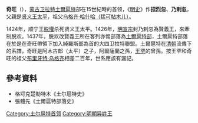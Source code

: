 '''奇旺'''（{{bd||？|1487年|catIdx=Q}}），[[蒙古|蒙古]][[卫拉特|卫拉特]][[土爾扈特|土爾扈特]]部在15世紀時的首领，《[[明史|明史]]》作'''捏烈忽'''、'''乃剌忽'''，父親是[[太平_(贤义王)|贤义王太平]]，祖父[[乌格齐哈什哈|乌格齐·哈什哈（猛可帖木儿）]]。

1424年，顺宁王[[脱懽|脱懽]]杀死贤义王太平。1426年，[[明宣宗|明宣宗]]封乃剌忽為賢義王，來牽制脱欢。1437年，脱欢改賢義王所在客列亦惕部落為[[土爾扈特部|土爾扈特部]]，土爾扈特部落在於是在奇旺帶領下加入綽羅斯部為首的大四卫拉特聯盟。土爾扈特在[[清朝|清朝]]流傳下的系譜，奇旺是阿木古郎（太平）之子，阿爾薩蘭之孫，[[王罕|王罕]]的曾孫。按王罕和奇旺的祖父[[乌格齐哈什哈|布里牙特·乌格齐]]相差二百年，世系應該有漏記。

==參考資料==
*格埒克楚勒特木《土尔扈特史》
*張體先《土爾扈特部落史》

{{start box}}
{{s-before|[[太平_(贤义王)|阿木古郎]]}}
{{s-title|[[土尔扈特|土尔扈特]]首领|1426年—1487年}}
{{s-after|[[苏赉|苏赉]]}}
{{end box}}

[[Category:土尔扈特首领|Category:土尔扈特首领]]
[[Category:明朝异姓王|Category:明朝异姓王]]